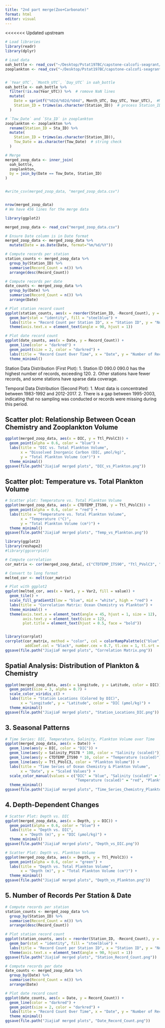 ```yaml
---
title: "2nd part merge(Zoo+Carbonate)"
format: html
editor: visual
---
```

<<<<<<< Updated upstream

```r
# Load libraries
library(readr)
library(dplyr)

# Load data
oah_bottle <- read_csv("~/Desktop/Pstat197BC/capstone-calcofi-seagrant/data/carbonate_chem_bottle.csv")
zooplankton <- read_csv("~/Desktop/Pstat197BC/capstone-calcofi-seagrant/data/zooplankton.csv")


# `Year_UTC`, `Month_UTC`, `Day_UTC` in oah_bottle
oah_bottle <- oah_bottle %>%
  filter(!is.na(Year_UTC)) %>%  # romove NaN lines
  mutate(
    Date = sprintf("%02d/%02d/%04d", Month_UTC, Day_UTC, Year_UTC),  #MM/DD/YYYY
    Station_ID = trimws(as.character(Station_ID))  # process Station_ID
  )

# `Tow_Date` and `Sta_ID` in zooplankton
zooplankton <- zooplankton %>%
  rename(Station_ID = Sta_ID) %>%
  mutate(
    Station_ID = trimws(as.character(Station_ID)),
    Tow_Date = as.character(Tow_Date)  # string check
  )

# Merge
merged_zoop_data <- inner_join(
  oah_bottle, 
  zooplankton,
  by = join_by(Date == Tow_Date, Station_ID)
)


#write_csv(merged_zoop_data, "merged_zoop_data.csv")


nrow(merged_zoop_data)
# We have 456 lines for the merge data

```

```r
library(ggplot2)

merged_zoop_data <- read_csv("merged_zoop_data.csv")

# Ensure Date column is in Date format
merged_zoop_data <- merged_zoop_data %>%
  mutate(Date = as.Date(Date, format="%m/%d/%Y"))

# Compute records per station
station_counts <- merged_zoop_data %>%
  group_by(Station_ID) %>%
  summarise(Record_Count = n()) %>%
  arrange(desc(Record_Count))

# Compute records per date
date_counts <- merged_zoop_data %>%
  group_by(Date) %>%
  summarise(Record_Count = n()) %>%
  arrange(Date)

# Plot station record count
ggplot(station_counts, aes(x = reorder(Station_ID, -Record_Count), y = Record_Count)) +
  geom_bar(stat = "identity", fill = "steelblue") +
  labs(title = "Record Count per Station ID", x = "Station ID", y = "Number of Records") +
  theme(axis.text.x = element_text(angle = 90, hjust = 1))

# Plot date record count
ggplot(date_counts, aes(x = Date, y = Record_Count)) +
  geom_line(color = "darkred") +
  geom_point(size = 2, color = "darkred") +
  labs(title = "Record Count Over Time", x = "Date", y = "Number of Records") +
  theme_minimal()

```
Station Data Distribution (First Plot):
1. Station ID 090.0 090.0 has the highest number of records, exceeding 120.
2. Other stations have fewer records, and some stations have sparse data coverage.

Temporal Data Distribution (Second Plot):
1. Most data is concentrated between 1983-1992 and 2012-2017.
2. There is a gap between 1995-2003, indicating that no sampling was conducted or records were missing during this period.

## Scatter plot: Relationship Between Ocean Chemistry and Zooplankton Volume

```r
ggplot(merged_zoop_data, aes(x = DIC, y = Ttl_PVolC3)) +
  geom_point(alpha = 0.6, color = "blue") +
  labs(title = "DIC vs. Total Plankton Volume",
       x = "Dissolved Inorganic Carbon (DIC, µmol/kg)", 
       y = "Total Plankton Volume (cm³)") +
  theme_minimal()
ggsave(file.path("JiajiaF merged plots", "DIC_vs_Plankton.png"))
```
## Scatter plot: Temperature vs. Total Plankton Volume
```r
# Scatter plot: Temperature vs. Total Plankton Volume
ggplot(merged_zoop_data, aes(x = CTDTEMP_ITS90, y = Ttl_PVolC3)) +
  geom_point(alpha = 0.6, color = "red") +
  labs(title = "Temperature vs. Total Plankton Volume",
       x = "Temperature (°C)", 
       y = "Total Plankton Volume (cm³)") +
  theme_minimal()
ggsave(file.path("JiajiaF merged plots", "Temp_vs_Plankton.png"))
```
```r
library(ggplot2)
library(reshape2)
#library(ggcorrplot)

# Compute correlation
cor_matrix <- cor(merged_zoop_data[, c("CTDTEMP_ITS90", "Ttl_PVolC3", "DIC", "Salinity_PSS78", "TA")], use = "complete.obs")

# Convert to long format
melted_cor <- melt(cor_matrix)

# Plot with ggplot2
ggplot(melted_cor, aes(x = Var1, y = Var2, fill = value)) +
  geom_tile() +
  scale_fill_gradient2(low = "blue", mid = "white", high = "red") +
  labs(title = "Correlation Matrix: Ocean Chemistry vs Plankton") +
  theme_minimal() +
  theme(axis.text.x = element_text(angle = 45, hjust = 1, size = 12),
        axis.text.y = element_text(size = 12),
        plot.title = element_text(hjust = 0.5, face = "bold"))



```
```r
library(corrplot)
corrplot(cor_matrix, method = "color", col = colorRampPalette(c("blue", "white", "red"))(200),
         addCoef.col = "black", number.cex = 0.7, tl.cex = 1, tl.srt = 45, title = "Correlation Matrix")
ggsave(file.path("JiajiaF merged plots", "Correlation Matrix.png"))
```

## Spatial Analysis: Distribution of Plankton & Chemistry

```r
ggplot(merged_zoop_data, aes(x = Longitude, y = Latitude, color = DIC)) +
  geom_point(size = 3, alpha = 0.7) +
  scale_color_viridis_c() +
  labs(title = "Station Locations (Colored by DIC)",
       x = "Longitude", y = "Latitude", color = "DIC (µmol/kg)") +
  theme_minimal()
ggsave(file.path("JiajiaF merged plots", "Station_Locations_DIC.png"))
```
## 3. Seasonal Patterns
```r
# Time Series: DIC, Temperature, Salinity, Plankton Volume over Time
ggplot(merged_zoop_data, aes(x = Date)) +
  geom_line(aes(y = DIC, color = "DIC")) +
  geom_line(aes(y = Salinity_PSS78 * 100, color = "Salinity (scaled)")) +
  geom_line(aes(y = CTDTEMP_ITS90 * 10, color = "Temperature (scaled)")) +
  geom_line(aes(y = Ttl_PVolC3, color = "Plankton Volume")) +
  labs(title = "Time Series of Ocean Chemistry & Plankton Volume",
       x = "Date", y = "Scaled Values") +
  scale_color_manual(values = c("DIC" = "blue", "Salinity (scaled)" = "purple", 
                                "Temperature (scaled)" = "red", "Plankton Volume" = "green")) +
  theme_minimal()
ggsave(file.path("JiajiaF merged plots", "Time_Series_Chemistry_Plankton.png"))
```

## 4. Depth-Dependent Changes
```r
# Scatter Plot: Depth vs. DIC
ggplot(merged_zoop_data, aes(x = Depth, y = DIC)) +
  geom_point(alpha = 0.6, color = "blue") +
  labs(title = "Depth vs. DIC",
       x = "Depth (m)", y = "DIC (µmol/kg)") +
  theme_minimal()
ggsave(file.path("JiajiaF merged plots", "Depth_vs_DIC.png"))

# Scatter Plot: Depth vs. Plankton Volume
ggplot(merged_zoop_data, aes(x = Depth, y = Ttl_PVolC3)) +
  geom_point(alpha = 0.6, color = "green") +
  labs(title = "Depth vs. Total Plankton Volume",
       x = "Depth (m)", y = "Total Plankton Volume (cm³)") +
  theme_minimal()
ggsave(file.path("JiajiaF merged plots", "Depth_vs_Plankton.png"))
```
## 5. Number of Records Per Station & Date
```r
# Compute records per station
station_counts <- merged_zoop_data %>%
  group_by(Station_ID) %>%
  summarise(Record_Count = n()) %>%
  arrange(desc(Record_Count))

# Plot station record count
ggplot(station_counts, aes(x = reorder(Station_ID, -Record_Count), y = Record_Count)) +
  geom_bar(stat = "identity", fill = "steelblue") +
  labs(title = "Record Count per Station ID", x = "Station ID", y = "Number of Records") +
  theme(axis.text.x = element_text(angle = 90, hjust = 1))
ggsave(file.path("JiajiaF merged plots", "Station_Record_Count.png"))

# Compute records per date
date_counts <- merged_zoop_data %>%
  group_by(Date) %>%
  summarise(Record_Count = n()) %>%
  arrange(Date)

# Plot date record count
ggplot(date_counts, aes(x = Date, y = Record_Count)) +
  geom_line(color = "darkred") +
  geom_point(size = 2, color = "darkred") +
  labs(title = "Record Count Over Time", x = "Date", y = "Number of Records") +
  theme_minimal()
ggsave(file.path("JiajiaF merged plots", "Date_Record_Count.png"))
```

